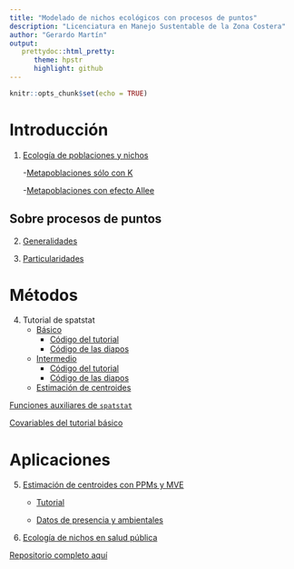```yaml
---
title: "Modelado de nichos ecológicos con procesos de puntos"
description: "Licenciatura en Manejo Sustentable de la Zona Costera"
author: "Gerardo Martín"
output:
   prettydoc::html_pretty:
      theme: hpstr
      highlight: github
---
```


```r
knitr::opts_chunk$set(echo = TRUE)
```


# Introducción

1. [Ecología de poblaciones y nichos](13-Poblaciones-nichos-ecologicos.pdf)

    -[Metapoblaciones sólo con K](Scripts-meta/Metapoblaciones.R)
    
    -[Metapoblaciones con efecto Allee](Scripts-meta/Metapoblaciones-Allee.R)
    
## Sobre procesos de puntos

2.  [Generalidades](Generalidades.pdf)

3.  [Particularidades](Particularidades.pdf)

# Métodos

4. Tutorial de spatstat
    - [Básico](Tutorial-spatstat.pdf)
        - [Código del tutorial](Tutorial-1.R)
        - [Código de las diapos](Tutorial-spatstat.Rmd)
    - [Intermedio](Tutorial-spatstat-2.pdf)
        - [Código del tutorial](Tutorial-2.R)
        - [Código de las diapos](Tutorial-spatstat-2.Rmd)
    - [Estimación de centroides](Tutorial-centroides.R)
        
[Funciones auxiliares de `spatstat`](Funciones-spatstat.zip)

[Covariables del tutorial básico](Covariables.zip)

# Aplicaciones

5. [Estimación de centroides con PPMs y MVE](14-Centroides-PPMs.pdf)

    - [Tutorial](Tutorial-centroides.R)
    
    - [Datos de presencia y ambientales](Datos-centroide.zip)

6. [Ecología de nichos en salud pública](Aplicaciones.pdf)



[Repositorio completo aquí](https://github.com/gerardommc/Curso-modelado-nichos)